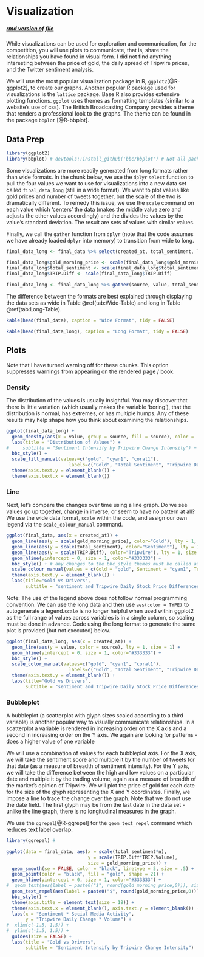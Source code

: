 # Visualization {#viz}

<h5>[rmd version of file](05-visualization.Rmd)</h5> 

While visualizations can be used for exploration and communication, for the competition, you will use plots to communicate, that is, share the relationships you have found in visual form. I did not find anything interesting between the price of gold, the daily spread of Tripwire prices, and the Twitter sentiment analysis. 

We will use the most popular visualization package in R, `ggplot2`[@R-ggplot2], to create our graphs. Another popular R package used for visualizations is the `lattice` package. Base R also provides extensive plotting functions. `ggplot` uses themes as formatting templates (similar to a website's use of css). The British Broadcasting Company provides a theme that renders a professional look to the graphs. The theme can be found in the package `bbplot` [@R-bbplot].

## Data Prep
```r

library(ggplot2)
library(bbplot) # devtools::install_github('bbc/bbplot') # Not all packages are available via CRAN; run once after installing devtools package

```

Some visualizations are more readily generated from long formats rather than wide formats. In the chunk below, we use the `dplyr` `select` function to pull the four values we want to use for visualizations into a new data set called `final_data_long` (still in a wide format). We want to plot values like gold prices and number of tweets together, but the scale of the two is dramatically different. To remedy this issue, we use the `scale` command on each value which 'centers' the data (makes the middle value zero and adjusts the other values accordingly) and the divides the values by the value's standard deviation. The result are sets of values with similar values.

Finally, we call the `gather` function from `dplyr` (note that the code assumes we have already loaded `dplyr` into memory) to transition from wide to long.

```r

final_data_long <- final_data %>% select(created_at, total_sentiment, TRIP.Diff, gold_morning_price)

final_data_long$gold_morning_price <- scale(final_data_long$gold_morning_price)
final_data_long$total_sentiment <- scale(final_data_long$total_sentiment)
final_data_long$TRIP.Diff <- scale(final_data_long$TRIP.Diff)

final_data_long <- final_data_long %>% gather(source, value, total_sentiment, TRIP.Diff, gold_morning_price)

```

The difference between the formats are best explained through displaying the data sets as wide in Table \@ref(tab:Wide-Table) and long in Table \@ref(tab:Long-Table). 
```r

kable(head(final_data), caption = "Wide Format", tidy = FALSE)

```

```r

kable(head(final_data_long), caption = "Long Format", tidy = FALSE)

```

## Plots

Note that I have turned warning off for these chunks. This option suppresses warnings from appearing on the rendered page / book. 

### Density

The distribution of the values is usually insightful. You may discover that there is little variation (which usually makes the variable 'boring'), that the distribution is normal, has extremes, or has multiple humps. Any of these results may help shape how you think about examining the relationships.

```r

ggplot(final_data_long) + 
  geom_density(aes(x = value, group = source, fill = source), color = 'grey', alpha=0.4) +
  labs(title = "Distribution of Values") +
#     subtitle = "Sentiment Intensify by Tripwire Change Intensity") +
  bbc_style() +
  scale_fill_manual(values=c("gold", "cyan1", "coral1"),
                       labels=c("Gold", "Total Sentiment", "Tripwire Daily Change")) +
  theme(axis.text.y = element_blank()) +
  theme(axis.text.x = element_blank()) 


```

### Line

Next, let's compare the changes over time using a line graph. Do we see values go up together, change in inverse, or seem to have no pattern at all? We use the wide data format, `scale` within the code, and assign our own legend via the `scale_colour_manual` command.

```r

ggplot(final_data, aes(x = created_at)) +
  geom_line(aes(y = scale(gold_morning_price), color="Gold"), lty = 1, size = 2) +
  geom_line(aes(y = scale(total_sentiment), color="Sentiment"), lty = 1, size = 1) +
  geom_line(aes(y = scale(TRIP.Diff), color="Tripwire"), lty = 1, size = 1) +
  geom_hline(yintercept = 0, size = 1, color="#333333") +
  bbc_style() + # any changes to the bbc_style themes must be called after the bbc_style() call
  scale_colour_manual(values = c(Gold = "gold", Sentiment = "cyan1", Tripwire = "coral1")) +
  theme(axis.text.y = element_blank()) +
  labs(title="Gold vs Drivers",
       subtitle = "sentiment and Tripwire Daily Stock Price Differences") # You may receive warning messages indicating the Arial font is not available - that is OK

```

Note: The use of the legend above does not follow normal programming convention. We can use the long data and then use `aes(color = TYPE)` to autogenerate a legend.`scale` is no longer helpful when used within ggplot2 as the full range of values across variables is in a single column, so scaling must be done in advance. Code using the long format to generate the same plot is provided (but not executed) below.

```r

ggplot(final_data_long, aes(x = created_at)) +
  geom_line(aes(y = value, color = source), lty = 1, size = 1) + 
  geom_hline(yintercept = 0, size = 1, color="#333333") +
  bbc_style() +
  scale_color_manual(values=c("gold", "cyan1", "coral1"),
                       labels=c("Gold", "Total Sentiment", "Tripwire Daily Change")) +
  theme(axis.text.y = element_blank()) +
  labs(title="Gold vs Drivers",
       subtitle = "sentiment and Tripwire Daily Stock Price Differences") 

```

### Bubbleplot

A bubbleplot (a scatterplot with glyph sizes scaled according to a third variable) is another popular way to visually communicate relationships. In a scatterplot a variable is rendered in increasing order on the X axis and a second in increasing order on the Y axis. We again are looking for patterns - does a higher value of one variable

We will use a combination of values for each bubbleplot axis. For the X axis, we will take the sentiment score and multiple it by the number of tweets for that date (as a measure of breadth of sentiment intensity). For the Y axis, we will take the difference between the high and low values on a particular date and multiple it by the trading volume, again as a measure of breadth of the market's opinion of Tripwire. We will plot the price of gold for each date for the size of the glyph representing the X and Y coordinates. Finally, we impose a line to trace the change over the graph. Note that we do not use the date field. The first glyph may be from the last date in the data set - unlike the line graph, there is no longitudinal measures in the graph. 

We use the `ggrepel`[@R-ggrepel] for the `geom_text_repel` command which reduces text label overlap.

```r

library(ggrepel) # 

ggplot(data = final_data, aes(x = scale(total_sentiment*n), 
                              y = scale(TRIP.Diff*TRIP.Volume), 
                              size = gold_morning_price)) + 
  geom_smooth(se = FALSE, color = "black", linetype = 5, size = .5) +
  geom_point(color = "black", fill = "gold", shape = 21) +
  geom_hline(yintercept = 0, size = 1, color="#333333") +
#  geom_text(aes(label = paste0("$", round(gold_morning_price,0))), size = 6, nudge_x = 0.12, nudge_y = -0.07) + 
  geom_text_repel(aes(label = paste0("$", round(gold_morning_price,0))), size = 6, nudge_x = 0.12, nudge_y = -0.07) +
  bbc_style() +
  theme(axis.title = element_text(size = 18)) +
  theme(axis.text.x = element_blank(), axis.text.y = element_blank()) + # override bbc_style axis title supression
  labs(x = "Sentiment * Social Media Activity", 
       y = "Tripwire Daily Change * Volume") +
#  xlim(c(-1.5, 1.5)) +
#  ylim(c(-1.5, 1.5)) +
  guides(size = FALSE) +
  labs(title = "Gold vs Drivers",
       subtitle = "Sentiment Intensify by Tripwire Change Intensity") 

```

